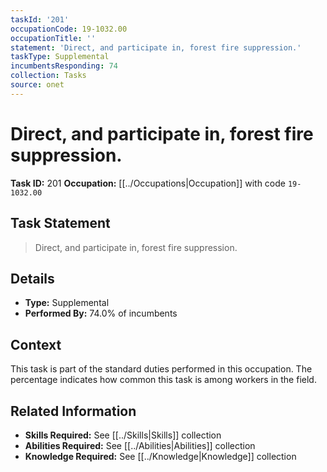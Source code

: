 ```yaml
---
taskId: '201'
occupationCode: 19-1032.00
occupationTitle: ''
statement: 'Direct, and participate in, forest fire suppression.'
taskType: Supplemental
incumbentsResponding: 74
collection: Tasks
source: onet
---
```

# Direct, and participate in, forest fire suppression.

**Task ID:** 201
**Occupation:** [[../Occupations|Occupation]] with code `19-1032.00`

## Task Statement

> Direct, and participate in, forest fire suppression.

## Details

- **Type:** Supplemental
- **Performed By:** 74.0% of incumbents

## Context

This task is part of the standard duties performed in this occupation. The percentage indicates how common this task is among workers in the field.

## Related Information

- **Skills Required:** See [[../Skills|Skills]] collection
- **Abilities Required:** See [[../Abilities|Abilities]] collection
- **Knowledge Required:** See [[../Knowledge|Knowledge]] collection
